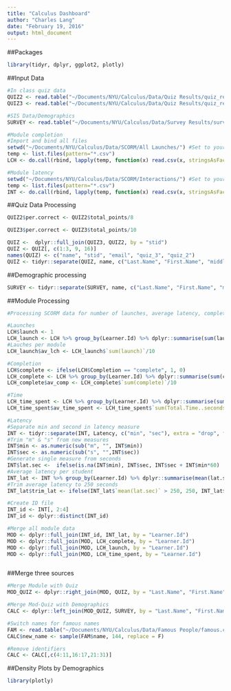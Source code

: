 ```yaml
---
title: "Calculus Dashboard"
author: "Charles Lang"
date: "February 19, 2016"
output: html_document
---
```

##Packages
```r
library(tidyr, dplyr, ggplot2, plotly)
```
##Input Data
```r
#In class quiz data
QUIZ2 <- read.table("~/Documents/NYU/Calculus/Data/Quiz Results/quiz_results_w2.csv", sep = ",", header = TRUE)
QUIZ3 <- read.table("~/Documents/NYU/Calculus/Data/Quiz Results/quiz_results_w3.csv", sep = ",", header = TRUE)

#SIS Data/Demographics
SURVEY <- read.table("~/Documents/NYU/Calculus/Data/Survey Results/survey_results_brief.csv", sep = ",", header = TRUE)

#Module completion
#Import and bind all files
setwd("~/Documents/NYU/Calculus/Data/SCORM/All Launches/") #Set to your working directory
temp <- list.files(pattern="*.csv")
LCH <- do.call(rbind, lapply(temp, function(x) read.csv(x, stringsAsFactors = FALSE)))

#Module latency
setwd("~/Documents/NYU/Calculus/Data/SCORM/Interactions/") #Set to your working directory
temp <- list.files(pattern="*.csv")
INT <- do.call(rbind, lapply(temp, function(x) read.csv(x, stringsAsFactors = FALSE)))

```
##Quiz Data Processing
```r
QUIZ2$per.correct <- QUIZ2$total_points/8

QUIZ3$per.correct <- QUIZ3$total_points/10

QUIZ <-  dplyr::full_join(QUIZ3, QUIZ2, by = "stid")
QUIZ <- QUIZ[, c(1:3, 9, 16)]
names(QUIZ) <- c("name", "stid", "email", "quiz_3", "quiz_2")
QUIZ <- tidyr::separate(QUIZ, name, c("Last.Name", "First.Name", "middle"), extra = "drop", fill = "right")

```
##Demographic processing
```r
SURVEY <- tidyr::separate(SURVEY, name, c("Last.Name", "First.Name", "middle"), extra = "drop", fill = "right")
```
##Module Processing
```r
#Processing SCORM data for number of launches, average latency, completion, time of first launch

#Launches
LCH$launch <- 1
LCH_launch <- LCH %>% group_by(Learner.Id) %>% dplyr::summarise(sum(launch))
#Lauches per module
LCH_launch$av_lch <- LCH_launch$`sum(launch)`/10  

#Completion
LCH$complete <- ifelse(LCH$Completion == "complete", 1, 0)
LCH_complete <- LCH %>% group_by(Learner.Id) %>% dplyr::summarise(sum(complete))
LCH_complete$av_comp <- LCH_complete$`sum(complete)`/10

#Time
LCH_time_spent <- LCH %>% group_by(Learner.Id) %>% dplyr::summarise(sum(Total.Time..seconds.))
LCH_time_spent$av_time_spent <- LCH_time_spent$`sum(Total.Time..seconds.)`/10

#Latency
#Separate min and second in latency measure
INT <- tidyr::separate(INT, Latency, c("min", "sec"), extra = "drop", fill = "left")
#Trim "m" & "s" from new measures
INT$min <- as.numeric(sub("m", "", INT$min))
INT$sec <- as.numeric(sub("s", "",INT$sec))
#Generate single measure from seconds
INT$lat.sec <-  ifelse(is.na(INT$min), INT$sec, INT$sec + INT$min*60)
#Average latency per student
INT_lat <- INT %>% group_by(Learner.Id) %>% dplyr::summarise(mean(lat.sec))
#Trim average latency to 250 seconds
INT_lat$trim_lat <- ifelse(INT_lat$`mean(lat.sec)` > 250, 250, INT_lat$`mean(lat.sec)`)

#Create ID file
INT_id <- INT[, 2:4]
INT_id <- dplyr::distinct(INT_id)

#Merge all module data
MOD <- dplyr::full_join(INT_id, INT_lat, by = "Learner.Id")
MOD <- dplyr::full_join(MOD, LCH_complete, by = "Learner.Id")
MOD <- dplyr::full_join(MOD, LCH_launch, by = "Learner.Id")
MOD <- dplyr::full_join(MOD, LCH_time_spent, by = "Learner.Id")



```
##Merge three sources
```r
#Merge Module with Quiz
MOD_QUIZ <- dplyr::right_join(MOD, QUIZ, by = "Last.Name", "First.Name")

#Merge Mod-Quiz with Demographics
CALC <- dplyr::left_join(MOD_QUIZ, SURVEY, by = "Last.Name", "First.Name")

#Switch names for famous names
FAM <- read.table("~/Documents/NYU/Calculus/Data/Famous People/famous.csv", sep = ",", header = TRUE, stringsAsFactors = T)
CALC$new_name <- sample(FAM$name, 144, replace = F)

#Remove identifiers
CALC <- CALC[,c(4:11,16:17,21:31)]

```
##Density Plots by Demographics
```r
library(plotly)


```

